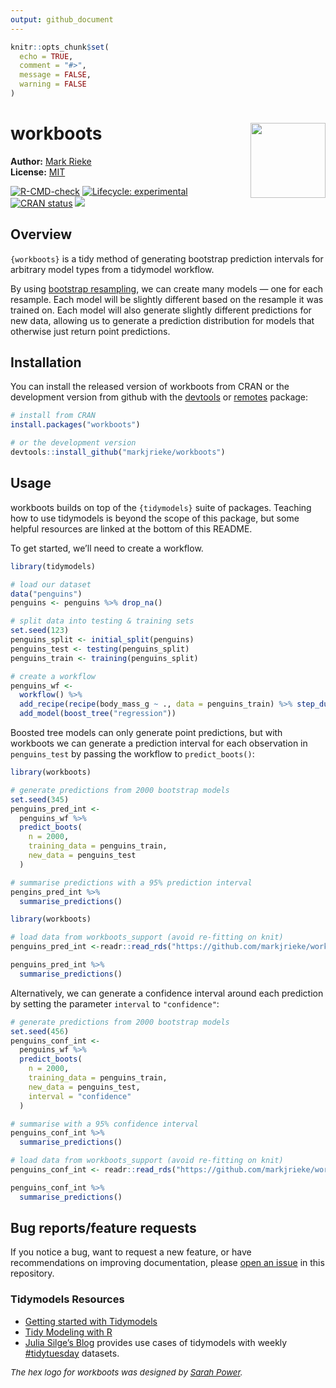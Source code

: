 ```yaml
---
output: github_document
---
```


```r
knitr::opts_chunk$set(
  echo = TRUE,
  comment = "#>",
  message = FALSE,
  warning = FALSE
)
```

# workboots <img src="man/figures/logo.png" align="right" width="120" />

**Author:** [Mark Rieke](https://www.thedatadiary.net/about/) <br/>
**License:** [MIT](https://github.com/markjrieke/workboots/blob/main/LICENSE)

<!-- badges: start -->
[![R-CMD-check](https://github.com/markjrieke/workboots/workflows/R-CMD-check/badge.svg)](https://github.com/markjrieke/workboots/actions)
[![Lifecycle: experimental](https://img.shields.io/badge/lifecycle-experimental-orange.svg)](https://lifecycle.r-lib.org/articles/stages.html#experimental)
[![CRAN status](https://www.r-pkg.org/badges/version/workboots)](https://CRAN.R-project.org/package=workboots)
[![](https://cranlogs.r-pkg.org/badges/grand-total/workboots)](https://cran.r-project.org/package=workboots)
<!-- badges: end -->

## Overview

`{workboots}` is a tidy method of generating bootstrap prediction intervals for arbitrary model types from a tidymodel workflow. 

By using [bootstrap resampling](https://en.wikipedia.org/wiki/Bootstrapping_(statistics)), we can create many models --- one for each resample. Each model will be slightly different based on the resample it was trained on. Each model will also generate slightly different predictions for new data, allowing us to generate a prediction distribution for models that otherwise just return point predictions.

## Installation

You can install the released version of workboots from CRAN or the development version from github with the [devtools](https://cran.r-project.org/package=devtools) or [remotes](https://cran.r-project.org/package=remotes) package:

```r
# install from CRAN
install.packages("workboots")

# or the development version
devtools::install_github("markjrieke/workboots")
```

## Usage

workboots builds on top of the `{tidymodels}` suite of packages. Teaching how to use tidymodels is beyond the scope of this package, but some helpful resources are linked at the bottom of this README. 

To get started, we'll need to create a workflow.

```r
library(tidymodels)

# load our dataset
data("penguins")
penguins <- penguins %>% drop_na()

# split data into testing & training sets
set.seed(123)
penguins_split <- initial_split(penguins)
penguins_test <- testing(penguins_split)
penguins_train <- training(penguins_split)

# create a workflow
penguins_wf <- 
  workflow() %>%
  add_recipe(recipe(body_mass_g ~ ., data = penguins_train) %>% step_dummy(all_nominal())) %>%
  add_model(boost_tree("regression"))
```

Boosted tree models can only generate point predictions, but with workboots we can generate a prediction interval for each observation in `penguins_test` by passing the workflow to `predict_boots()`:

```r
library(workboots)

# generate predictions from 2000 bootstrap models
set.seed(345)
penguins_pred_int <-
  penguins_wf %>%
  predict_boots(
    n = 2000,
    training_data = penguins_train,
    new_data = penguins_test
  )

# summarise predictions with a 95% prediction interval
pengins_pred_int %>%
  summarise_predictions()
```

```r
library(workboots)

# load data from workboots_support (avoid re-fitting on knit)
penguins_pred_int <-readr::read_rds("https://github.com/markjrieke/workboots_support/blob/main/data/penguins_pred_int.rds?raw=true") 

penguins_pred_int %>%
  summarise_predictions()
```

Alternatively, we can generate a confidence interval around each prediction by setting the parameter `interval` to `"confidence"`:

```r
# generate predictions from 2000 bootstrap models
set.seed(456)
penguins_conf_int <- 
  penguins_wf %>%
  predict_boots(
    n = 2000,
    training_data = penguins_train,
    new_data = penguins_test,
    interval = "confidence"
  )

# summarise with a 95% confidence interval
penguins_conf_int %>%
  summarise_predictions()
```

```r
# load data from workboots_support (avoid re-fitting on knit)
penguins_conf_int <- readr::read_rds("https://github.com/markjrieke/workboots_support/blob/main/data/penguins_conf_int.rds?raw=true")

penguins_conf_int %>%
  summarise_predictions()
```

## Bug reports/feature requests 

If you notice a bug, want to request a new feature, or have recommendations on improving documentation, please [open an issue](https://github.com/markjrieke/workboots/issues) in this repository.

### Tidymodels Resources

* [Getting started with Tidymodels](https://www.tidymodels.org/start/)
* [Tidy Modeling with R](https://www.tmwr.org/)
* [Julia Silge's Blog](https://juliasilge.com/blog/) provides use cases of tidymodels with weekly [#tidytuesday](https://github.com/rfordatascience/tidytuesday) datasets. 

<p style="font-size:10pt; font-style:italic"> The hex logo for workboots was designed by <a style="white-space:nowrap" href="https://www.sarahpowerhouse.com/home">Sarah Power</a>.</p>
